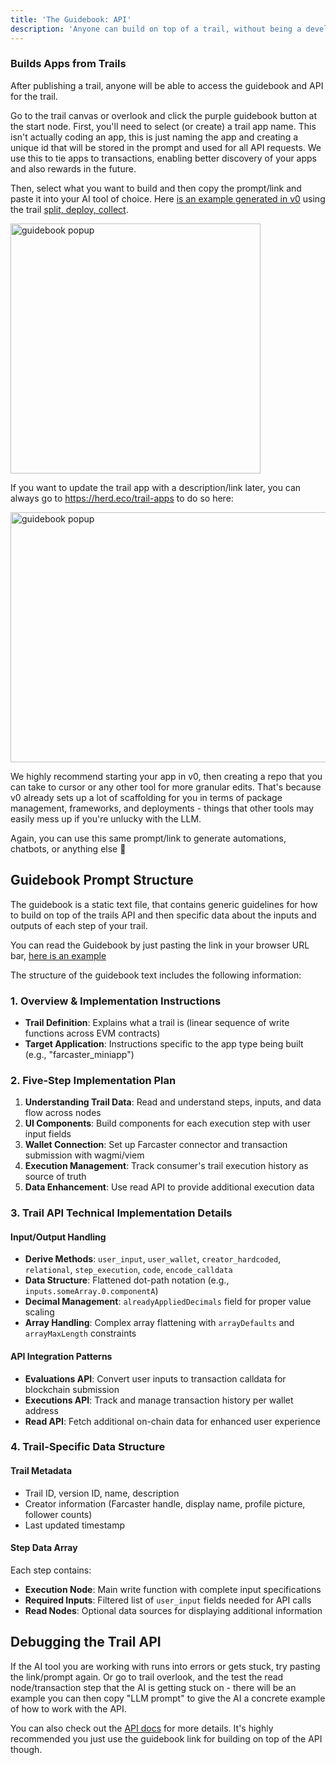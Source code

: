 ```yaml
---
title: 'The Guidebook: API'
description: 'Anyone can build on top of a trail, without being a developer'
---
```


### Builds Apps from Trails

After publishing a trail, anyone will be able to access the guidebook and API for the trail.

Go to the trail canvas or overlook and click the purple guidebook button at the start node. First, you'll need to select (or create) a trail app name. This isn't actually coding an app, this is just naming the app and creating a unique id that will be stored in the prompt and used for all API requests. We use this to tie apps to transactions, enabling better discovery of your apps and also rewards in the future.

Then, select what you want to build and then copy the prompt/link and paste it into your AI tool of choice. Here [is an example generated in v0](https://v0.dev/chat/trail-api-implementation-Ipk7PqiYLXy) using the trail [split, deploy, collect](https://herd.eco/trails/0197137c-2be8-7c84-a6dd-69a6daa97026/overlook).

<Frame>
  <img 
    src="/images/guidebook-dialog.png" 
    alt="guidebook popup" 
    width="400"
    height="400"
  />
</Frame>

If you want to update the trail app with a description/link later, you can always go to https://herd.eco/trail-apps to do so here:

<Frame>
  <img 
    src="/images/trailapps.png" 
    alt="guidebook popup" 
    width="600"
    height="400"
  />
</Frame>

We highly recommend starting your app in v0, then creating a repo that you can take to cursor or any other tool for more granular edits. That's because v0 already sets up a lot of scaffolding for you in terms of package management, frameworks, and deployments - things that other tools may easily mess up if you're unlucky with the LLM.

Again, you can use this same prompt/link to generate automations, chatbots, or anything else 🙂

## Guidebook Prompt Structure

The guidebook is a static text file, that contains generic guidelines for how to build on top of the trails API and then specific data about the inputs and outputs of each step of your trail.

<Note>You can read the Guidebook by just pasting the link in your browser URL bar, [here is an example](https://trails-api.herd.eco/v1/trails/0198aecc-006e-7070-95ae-b7df4c9fe0ee/versions/0198aecc-0079-7be3-87ea-6912580298b8/guidebook.txt?promptObject=farcaster_miniapp&trailAppId=0198be30-6209-78f3-b451-782fbbcaf096)</Note>

The structure of the guidebook text includes the following information:

### 1. Overview & Implementation Instructions
- **Trail Definition**: Explains what a trail is (linear sequence of write functions across EVM contracts)
- **Target Application**: Instructions specific to the app type being built (e.g., "farcaster_miniapp") 

### 2. Five-Step Implementation Plan
1. **Understanding Trail Data**: Read and understand steps, inputs, and data flow across nodes
2. **UI Components**: Build components for each execution step with user input fields
3. **Wallet Connection**: Set up Farcaster connector and transaction submission with wagmi/viem
4. **Execution Management**: Track consumer's trail execution history as source of truth
5. **Data Enhancement**: Use read API to provide additional execution data

### 3. Trail API Technical Implementation Details

#### **Input/Output Handling**
- **Derive Methods**: `user_input`, `user_wallet`, `creator_hardcoded`, `relational`, `step_execution`, `code`, `encode_calldata`
- **Data Structure**: Flattened dot-path notation (e.g., `inputs.someArray.0.componentA`)
- **Decimal Management**: `alreadyAppliedDecimals` field for proper value scaling
- **Array Handling**: Complex array flattening with `arrayDefaults` and `arrayMaxLength` constraints

#### **API Integration Patterns**
- **Evaluations API**: Convert user inputs to transaction calldata for blockchain submission
- **Executions API**: Track and manage transaction history per wallet address
- **Read API**: Fetch additional on-chain data for enhanced user experience

### 4. Trail-Specific Data Structure

#### **Trail Metadata**
- Trail ID, version ID, name, description
- Creator information (Farcaster handle, display name, profile picture, follower counts)
- Last updated timestamp

#### **Step Data Array**
Each step contains:
- **Execution Node**: Main write function with complete input specifications
- **Required Inputs**: Filtered list of `user_input` fields needed for API calls
- **Read Nodes**: Optional data sources for displaying additional information

## Debugging the Trail API

If the AI tool you are working with runs into errors or gets stuck, try pasting the link/prompt again. Or go to  trail overlook, and the test the read node/transaction step that the AI is getting stuck on - there will be an example you can then copy "LLM prompt" to give the AI a concrete example of how to work with the API. 

<Note>You can also check out the [API docs](../api-reference/introduction) for more details. It's highly recommended you just use the guidebook link for building on top of the API though.</Note>
